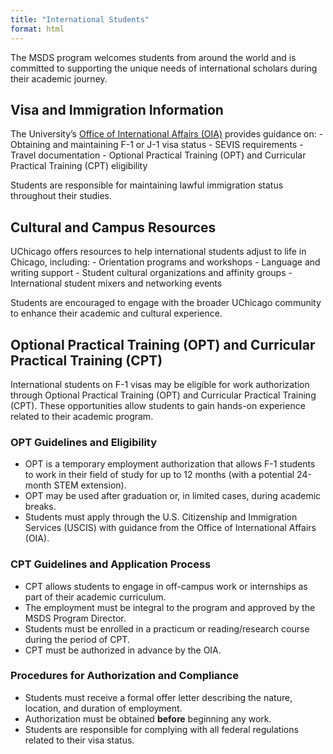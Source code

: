 ```yaml
---
title: "International Students"
format: html
---
```


The MSDS program welcomes students from around the world and is committed to supporting the unique needs of international scholars during their academic journey.


## Visa and Immigration Information

The University’s [Office of International Affairs (OIA)](https://internationalaffairs.uchicago.edu/) provides guidance on:
- Obtaining and maintaining F-1 or J-1 visa status
- SEVIS requirements
- Travel documentation
- Optional Practical Training (OPT) and Curricular Practical Training (CPT) eligibility

Students are responsible for maintaining lawful immigration status throughout their studies.


## Cultural and Campus Resources

UChicago offers resources to help international students adjust to life in Chicago, including:
- Orientation programs and workshops
- Language and writing support
- Student cultural organizations and affinity groups
- International student mixers and networking events

Students are encouraged to engage with the broader UChicago community to enhance their academic and cultural experience.


## Optional Practical Training (OPT) and Curricular Practical Training (CPT)

International students on F-1 visas may be eligible for work authorization through Optional Practical Training (OPT) and Curricular Practical Training (CPT). These opportunities allow students to gain hands-on experience related to their academic program.

### OPT Guidelines and Eligibility

- OPT is a temporary employment authorization that allows F-1 students to work in their field of study for up to 12 months (with a potential 24-month STEM extension).
- OPT may be used after graduation or, in limited cases, during academic breaks.
- Students must apply through the U.S. Citizenship and Immigration Services (USCIS) with guidance from the Office of International Affairs (OIA).

### CPT Guidelines and Application Process

- CPT allows students to engage in off-campus work or internships as part of their academic curriculum.
- The employment must be integral to the program and approved by the MSDS Program Director.
- Students must be enrolled in a practicum or reading/research course during the period of CPT.
- CPT must be authorized in advance by the OIA.

### Procedures for Authorization and Compliance

- Students must receive a formal offer letter describing the nature, location, and duration of employment.
- Authorization must be obtained **before** beginning any work.
- Students are responsible for complying with all federal regulations related to their visa status.


